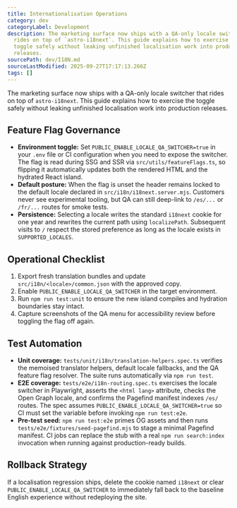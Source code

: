 ```yaml
---
title: Internationalisation Operations
category: dev
categoryLabel: Development
description: The marketing surface now ships with a QA-only locale switcher that
  rides on top of `astro-i18next`. This guide explains how to exercise the
  toggle safely without leaking unfinished localisation work into production
  releases.
sourcePath: dev/I18N.md
sourceLastModified: 2025-09-27T17:17:13.266Z
tags: []
---
```


The marketing surface now ships with a QA-only locale switcher that rides on top of
`astro-i18next`. This guide explains how to exercise the toggle safely without leaking
unfinished localisation work into production releases.

## Feature Flag Governance

- **Environment toggle:** Set `PUBLIC_ENABLE_LOCALE_QA_SWITCHER=true` in your `.env`
  file or CI configuration when you need to expose the switcher. The flag is read
  during SSG and SSR via `src/utils/featureFlags.ts`, so flipping it automatically
  updates both the rendered HTML and the hydrated React island.
- **Default posture:** When the flag is unset the header remains locked to the default
  locale declared in `src/i18n/i18next.server.mjs`. Customers never see experimental
  tooling, but QA can still deep-link to `/es/...` or `/fr/...` routes for smoke tests.
- **Persistence:** Selecting a locale writes the standard `i18next` cookie for one year
  and rewrites the current path using `localizePath`. Subsequent visits to `/` respect
  the stored preference as long as the locale exists in `SUPPORTED_LOCALES`.

## Operational Checklist

1. Export fresh translation bundles and update `src/i18n/<locale>/common.json` with the
   approved copy.
2. Enable `PUBLIC_ENABLE_LOCALE_QA_SWITCHER` in the target environment.
3. Run `npm run test:unit` to ensure the new island compiles and hydration boundaries
   stay intact.
4. Capture screenshots of the QA menu for accessibility review before toggling the flag
   off again.

## Test Automation

- **Unit coverage:** `tests/unit/i18n/translation-helpers.spec.ts` verifies the memoised
  translator helpers, default locale fallbacks, and the QA feature flag resolver. The
  suite runs automatically via `npm run test`.
- **E2E coverage:** `tests/e2e/i18n-routing.spec.ts` exercises the locale switcher in
  Playwright, asserts the `<html lang>` attribute, checks the Open Graph locale, and
  confirms the Pagefind manifest indexes `/es/` routes. The spec assumes
  `PUBLIC_ENABLE_LOCALE_QA_SWITCHER=true` so CI must set the variable before invoking
  `npm run test:e2e`.
- **Pre-test seed:** `npm run test:e2e` primes OG assets and then runs
  `tests/e2e/fixtures/seed-pagefind.mjs` to stage a minimal Pagefind manifest. CI jobs can
  replace the stub with a real `npm run search:index` invocation when running against
  production-ready builds.

## Rollback Strategy

If a localisation regression ships, delete the cookie named `i18next` or clear
`PUBLIC_ENABLE_LOCALE_QA_SWITCHER` to immediately fall back to the baseline English
experience without redeploying the site.
